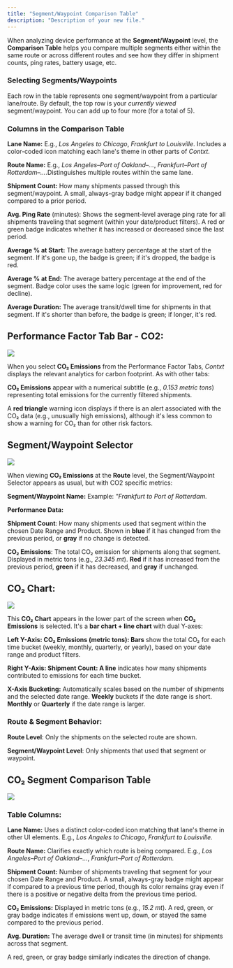 ```yaml
---
title: "Segment/Waypoint Comparison Table"
description: "Description of your new file."
---
```


When analyzing device performance at the **Segment/Waypoint** level, the **Comparison Table** helps you compare multiple segments either within the same route or across different routes and see how they differ in shipment counts, ping rates, battery usage, etc.

### Selecting Segments/Waypoints

Each row in the table represents one segment/waypoint from a particular lane/route. By default, the top row is your *currently viewed* segment/waypoint. You can add up to four more (for a total of 5).

### Columns in the Comparison Table

**Lane Name:** E.g., *Los Angeles to Chicago*, *Frankfurt to Louisville*. Includes a color-coded icon matching each lane's theme in other parts of *Contxt*.

**Route Name:** E.g., *Los Angeles–Port of Oakland–…*, *Frankfurt–Port of Rotterdam–…*.Distinguishes multiple routes within the same lane.

**Shipment Count:** How many shipments passed through this segment/waypoint. A small, always-gray badge might appear if it changed compared to a prior period.

**Avg. Ping Rate** (minutes): Shows the segment-level average ping rate for all shipments traveling that segment (within your date/product filters). A red or green badge indicates whether it has increased or decreased since the last period.

**Average % at Start:** The average battery percentage at the start of the segment. If it's gone up, the badge is green; if it's dropped, the badge is red.

**Average % at End:** The average battery percentage at the end of the segment. Badge color uses the same logic (green for improvement, red for decline).

**Average Duration:** The average transit/dwell time for shipments in that segment. If it's shorter than before, the badge is green; if longer, it's red.

## Performance Factor Tab Bar - CO2:

![](/images/segment-waypoint-comparison/co2-tab-bar.png)

When you select **CO₂ Emissions** from the Performance Factor Tabs, *Contxt* displays the relevant analytics for carbon footprint. As with other tabs:

**CO₂ Emissions** appear with a numerical subtitle (e.g., *0.153 metric tons*) representing total emissions for the currently filtered shipments.

A **red triangle** warning icon displays if there is an alert associated with the CO₂ data (e.g., unusually high emissions), although it's less common to show a warning for CO₂ than for other risk factors.

## Segment/Waypoint Selector

![](/images/segment-waypoint-comparison/co2-segment-selector.png)

When viewing **CO₂ Emissions** at the **Route** level, the Segment/Waypoint Selector appears as usual, but with CO2 specific metrics:

**Segment/Waypoint Name:** Example: *"Frankfurt to Port of Rotterdam.*

**Performance Data:**

**Shipment Count**: How many shipments used that segment within the chosen Date Range and Product. Shown in **blue** if it has changed from the previous period, or **gray** if no change is detected.

**CO₂ Emissions**: The total CO₂ emission for shipments along that segment. Displayed in metric tons (e.g., *23.345 mt*). **Red** if it has increased from the previous period, **green** if it has decreased, and **gray** if unchanged.

## CO₂ Chart:

![](/images/segment-waypoint-comparison/co2-chart.png)

This **CO₂ Chart** appears in the lower part of the screen when **CO₂ Emissions** is selected. It's a **bar chart + line chart** with dual Y-axes:

**Left Y-Axis: CO₂ Emissions (metric tons): Bars** show the total CO₂ for each time bucket (weekly, monthly, quarterly, or yearly), based on your date range and product filters.

**Right Y-Axis: Shipment Count: A line** indicates how many shipments contributed to emissions for each time bucket.

**X-Axis Bucketing:** Automatically scales based on the number of shipments and the selected date range. **Weekly** buckets if the date range is short. **Monthly** or **Quarterly** if the date range is larger.

### Route & Segment Behavior:

**Route Level**: Only the shipments on the selected route are shown.

**Segment/Waypoint Level**: Only shipments that used that segment or waypoint.

## CO₂ Segment Comparison Table

![](/images/segment-waypoint-comparison/co2-comparison-table.png)

### Table Columns:

**Lane Name:** Uses a distinct color-coded icon matching that lane's theme in other UI elements. E.g., *Los Angeles to Chicago*, *Frankfurt to Louisville.*

**Route Name:** Clarifies exactly which route is being compared. E.g., *Los Angeles–Port of Oakland–…*, *Frankfurt–Port of Rotterdam.*

**Shipment Count:** Number of shipments traveling that segment for your chosen Date Range and Product. A small, always-gray badge might appear if compared to a previous time period, though its color remains gray even if there is a positive or negative delta from the previous time period.

**CO₂ Emissions:** Displayed in metric tons (e.g., *15.2 mt*). A red, green, or gray badge indicates if emissions went up, down, or stayed the same compared to the previous period.

**Avg. Duration:** The average dwell or transit time (in minutes) for shipments across that segment.

A red, green, or gray badge similarly indicates the direction of change.